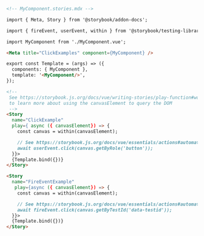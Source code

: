 ```md
<!-- MyComponent.stories.mdx -->

import { Meta, Story } from '@storybook/addon-docs';

import { fireEvent, userEvent, within } from '@storybook/testing-library';

import MyComponent from './MyComponent.vue';

<Meta title="ClickExamples" component={MyComponent} />

export const Template = (args) => ({
  components: { MyComponent },
  template: '<MyComponent/>',
});

<!--  
 See https://storybook.js.org/docs/vue/writing-stories/play-function#working-with-the-canvas
 to learn more about using the canvasElement to query the DOM
 -->
<Story
  name="ClickExample"
  play={ async ({ canvasElement}) => {
    const canvas = within(canvasElement);

    // See https://storybook.js.org/docs/vue/essentials/actions#automatically-matching-args to learn how to setup logging in the Actions panel
    await userEvent.click(canvas.getByRole('button'));
  }}>
  {Template.bind({})}
</Story>

<Story
  name="FireEventExample"
   play={async ({ canvasElement}) => {
    const canvas = within(canvasElement);

    // See https://storybook.js.org/docs/vue/essentials/actions#automatically-matching-args to learn how to setup logging in the Actions panel
    await fireEvent.click(canvas.getByTestId('data-testid'));
  }}>
  {Template.bind({})}
</Story>
```